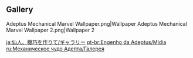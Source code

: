 {{Event Tabs}}
==Gallery==
<gallery>
Adeptus Mechanical Marvel Wallpaper.png|Wallpaper
Adeptus Mechanical Marvel Wallpaper 2.png|Wallpaper 2
</gallery>

[[ja:仙人、機巧を作りて/ギャラリー]]
[[pt-br:Engenho da Adeptus/Mídia]]
[[ru:Механическое чудо Адепта/Галерея]]